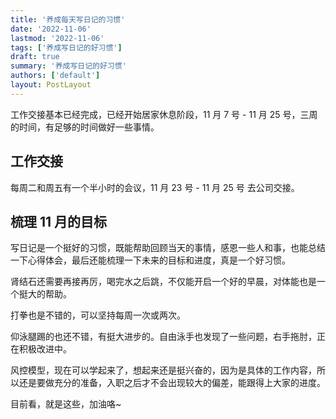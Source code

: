```yaml
---
title: '养成每天写日记的习惯'
date: '2022-11-06'
lastmod: '2022-11-06'
tags: ['养成写日记的好习惯']
draft: true
summary: '养成写日记的好习惯'
authors: ['default']
layout: PostLayout
---
```


工作交接基本已经完成，已经开始居家休息阶段，11 月 7 号 - 11 月 25 号，三周的时间，有足够的时间做好一些事情。

## 工作交接

每周二和周五有一个半小时的会议，11 月 23 号 - 11 月 25 号 去公司交接。

## 梳理 11 月的目标

写日记是一个挺好的习惯，既能帮助回顾当天的事情，感恩一些人和事，也能总结一下心得体会，最后还能梳理一下未来的目标和进度，真是一个好习惯。

肾结石还需要再接再厉，喝完水之后跳，不仅能开启一个好的早晨，对体能也是一个挺大的帮助。

打拳也是不错的，可以坚持每周一次或两次。

仰泳腿踢的也还不错，有挺大进步的。自由泳手也发现了一些问题，右手拖肘，正在积极改进中。

风控模型，现在可以学起来了，想起来还是挺兴奋的，因为是具体的工作内容，所以还是要做充分的准备，入职之后才不会出现较大的偏差，能跟得上大家的进度。

目前看，就是这些，加油咯~
